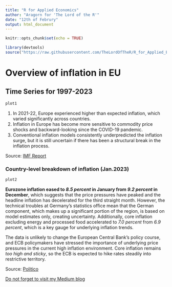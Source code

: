 ---
title: "R for Applied Economics"
author: "Aragorn for 'The Lord of the R'"
date: "12th of Februry"
output: html_document
---

```{r setup, include=FALSE}
knitr::opts_chunk$set(echo = TRUE)

library(devtools)
source("https://raw.githubusercontent.com/TheLordOfTheR/R_for_Applied_Economics/main/Part8.R")
```

# Overview of inflation in EU

## Time Series for 1997-2023
```{r section1, warning=FALSE, echo=FALSE}
plot1
```

1. In 2021-22, Europe experienced higher than expected inflation, which varied significantly across countries.  
2. Inflation in Europe has become more sensitive to commodity price shocks and backward-looking since the COVID-19 pandemic. 
3. Conventional inflation models consistently underpredicted the inflation surge, but it is still uncertain if there has been a structural break in the inflation process.

Source: [IMF Report](https://www.imf.org/en/Publications/WP/Issues/2023/02/10/The-2020-2022-Inflation-Surge-Across-Europe-A-Phillips-Curve-Based-Dissection-529693)

### Country-level breakdown of inflation (Jan.2023)
```{r section2, warning=FALSE, echo=FALSE}
plot2
```

**Eurozone inflation eased to *8.5 percent* in January from *9.2 percent* in December**, which suggests that the price pressures have peaked and the headline inflation has decelerated for the third straight month. However, the technical troubles at Germany’s statistics office mean that the German component, which makes up a significant portion of the region, is based on model estimates only, creating uncertainty. Additionally, core inflation excluding energy and processed food accelerated to *7.0 percent* from *6.9 percent*, which is a key gauge for underlying inflation trends.

The data is unlikely to change the European Central Bank's policy course, and ECB policymakers have stressed the importance of underlying price pressures in the current high inflation environment. Core inflation remains *too high and sticky*, so the ECB is expected to hike rates steadily into restrictive territory.

Source: [Politico](https://www.politico.eu/article/eurozone-inflation-drops-to-8-5-percent-in-january/)


[Do not forget to visit my Medium blog](https://medium.com/@the_lord_of_the_R)
